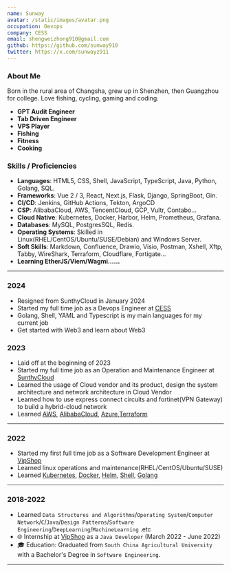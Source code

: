 ```yaml
---
name: Sunway
avatar: /static/images/avatar.png
occupation: Devops
company: CESS
email: shengweizhong910@gmail.com
github: https://github.com/sunway910
twitter: https://x.com/sunwayz911
---
```


### About Me

Born in the rural area of Changsha, grew up in Shenzhen, then Guangzhou for college. Love fishing, cycling, gaming and coding.

- **GPT Audit Engineer**
- **Tab Driven Engineer**
- **VPS Player**
- **Fishing**
- **Fitness**
- **Cooking**

### Skills / Proficiencies
- **Languages**: HTML5, CSS, Shell, JavaScript, TypeScript, Java, Python, Golang, SQL.
- **Frameworks**: Vue 2 / 3, React, Next.js, Flask, Django, SpringBoot, Gin.
- **CI/CD**: Jenkins, GitHub Actions, Tekton, ArgoCD
- **CSP**: AlibabaCloud, AWS, TencentCloud, GCP, Vultr, Contabo...
- **Cloud Native**: Kubernetes, Docker, Harbor, Helm, Prometheus, Grafana.
- **Databases**: MySQL, PostgresSQL, Redis.
- **Operating Systems**: Skilled in Linux(RHEL/CentOS/Ubuntu/SUSE/Debian) and Windows Server.
- **Soft Skills**: Markdown, Confluence, Drawio, Visio, Postman, Xshell, Xftp, Tabby, WireShark, Terraform, Cloudflare, Fortigate...
- **Learning EtherJS/Viem/Wagmi......**
---

### 2024

- Resigned from SunthyCloud in January 2024
- Started my full time job as a Devops Engineer at [CESS](https://cess.network/)
- Golang, Shell, YAML and Typescript is my main languages for my current job
- Get started with Web3 and learn about Web3


### 2023

- Laid off at the beginning of 2023
- Started my full time job as an Operation and Maintenance Engineer at [SunthyCloud](https://www.sunthycloud.com/)
- Learned the usage of Cloud vendor and its product, design the system architecture and network architecture in Cloud Vendor
- Learned how to use express connect circuits and fortinet(VPN Gateway) to build a hybrid-cloud network
- Learned [AWS](https://aws.amazon.com/), [AlibabaCloud](https://www.alibabacloud.com/), [Azure](https://aws.amazon.com/),[Terraform](https://www.alibabacloud.com/solutions/devops/terraform)

---

### 2022

- Started my first full time job as a Software Development Engineer at [VipShop](https://www.vip.com/)
- Learned linux operations and maintenance(RHEL/CentOS/Ubuntu/SUSE)
- Learned [Kubernetes](https://kubernetes.io/docs/concepts/overview/), [Docker](https://www.docker.com/get-started/), [Helm](https://helm.sh/docs/), [Shell](https://www.shellscript.sh/), [Golang](https://go.dev/)

---

### 2018-2022
- Learned `Data Structures and Algorithms`/`Operating System`/`Computer Network`/`C`/`Java`/`Design Patterns`/`Software Engineering`/`DeepLearning`/`MachineLearning` .etc
- 🌐 Internship at [VipShop](https://www.vip.com/) as a `Java Developer` (March 2022 - June 2022)
- 🎓 Education: Graduated from `South China Agricultural University` with a Bachelor's Degree in `Software Engineering`.
---